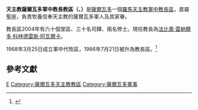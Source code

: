 {{Infobox diocese
|name =薩爾瓦多
|jurisdiction = 軍中教長區
|latin = Ordinariate Militaris Salvatoriae
|local = {{lang|es|Obispado Castrense en El Salvador}}{{es}}
|border = catholic
|image =
|image_size = 
|caption =
|location={{ESA}}
|territory =
|rite = 羅馬禮
|patron = 
|province = 直屬聖座
|established = 1968年
|cathedral = 
|co-cathedral = 
|leadership = 
|ordinary =法比奧·雷納爾多·科林德雷斯·阿瓦爾卡
|coadjutor bishop = 
|auxiliary = 
|emeritus = 
|vicar general = 
|chancery = 
|procura =
|title1 = 
|title1_name = 
|title2 = 
|title2_name = 
|title3 = 
|title3_name = 
|population = 
|parishes = 60
|churches = 
|congregations = 
|secular priests = 30
|image2 = 
|image2_size = 
|image2_alt = 
|caption2 = 
|curia = 
|address = 
|telephone_no = 
|website =
|footnote =  
}}
'''天主教薩爾瓦多軍中教長教區（{{lang-la|Ordinariatus Militaris Salvatoriae}}、{{lang-es|Obispado Castrense en El Salvador}}）'''是[[薩爾瓦多|薩爾瓦多]]一個[[羅馬天主教|羅馬天主教]][[軍中教長區|軍中教長區]]，直屬[[聖座|聖座]]，負責牧養信奉天主教的薩爾瓦多軍人及其家眷。

教長區2004年有六十個堂區、三十名司鐸、兩名修士。現任教長為[[法比奧·雷納爾多·科林德雷斯·阿瓦爾卡|法比奧·雷納爾多·科林德雷斯·阿瓦爾卡]]。

1968年3月25日成立軍中代牧區，1986年7月21日被升為教長區。<ref>{{Cite web |url=http://www.vatican.va/holy_father/john_paul_ii/apost_constitutions/documents/hf_jp-ii_apc_19860421_spirituali-militum-curae_lt.html |title=升為教長區的宗座憲令 |accessdate=2014-11-05 |archive-date=2011-11-03 |archive-url=https://web.archive.org/web/20111103080952/http://www.vatican.va/holy_father/john_paul_ii/apost_constitutions/documents/hf_jp-ii_apc_19860421_spirituali-militum-curae_lt.html |dead-url=no }}</ref>

==參考文獻==
{{reflist}}
{{軍中教長區}}
{{薩爾瓦多天主教教區}}
[[Category:軍中教長區|E]]
[[Category:薩爾瓦多天主教教區|Category:薩爾瓦多天主教教區]]
[[Category:薩爾瓦多軍事|Category:薩爾瓦多軍事]]